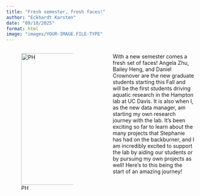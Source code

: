 ```yaml
---
title: "Fresh semester, fresh faces!"
author: "Eckhardt Karsten"
date: "09/18/2025"
format: html
image: "images/YOUR-IMAGE.FILE-TYPE"
---
```


::: columns
::: {.column width="47.5%"}
![PH](images/HamptonSadro_groupphoto.jpg){width="350px"}
:::

::: {.column width="5%"}

:::
::: {.column width="47.5%"}

With a new semester comes a fresh set of faces! Angela Zhu, Bailey Heng, and Daniel Crownover are
the new graduate students starting this Fall and will be the first students driving aquatic research
in the Hampton lab at UC Davis. It is also when I, as the new data manager, am starting my own research 
journey with the lab. It's been exciting so far to learn about the many projects that Stephanie has had
on the backburner, and I am incredibly excited to support the lab by aiding our students or by pursuing
my own projects as well!
    Here's to this being the start of an amazing journey!
:::
:::